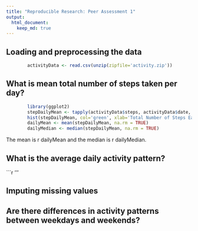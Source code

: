 ```yaml
---
title: "Reproducible Research: Peer Assessment 1"
output: 
  html_document:
    keep_md: true
---
```



## Loading and preprocessing the data
```r
        activityData <- read.csv(unzip(zipfile='activity.zip'))
```

## What is mean total number of steps taken per day?
```r
        library(ggplot2)
        stepDailyMean <- tapply(activityData$steps, activityData$date, sum, na.rm=TRUE)
        hist(stepDailyMean, col='green', xlab='Total Number of Steps Each Day')
        dailyMean <- mean(stepDailyMean, na.rm = TRUE)
        dailyMedian <- median(stepDailyMean, na.rm = TRUE)
```
The mean is r dailyMean and the median is r dailyMedian.

## What is the average daily activity pattern?
```r
        
'''

## Imputing missing values



## Are there differences in activity patterns between weekdays and weekends?
